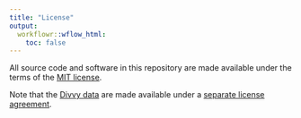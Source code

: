 ```yaml
---
title: "License"
output:
  workflowr::wflow_html:
    toc: false
---
```


All source code and software in this repository are made available
under the terms of the
[MIT license](https://opensource.org/licenses/mit-license.html). 

Note that the [Divvy data](https://www.divvybikes.com/system-data) are
made available under a [separate license
agreement](https://www.divvybikes.com/data-license-agreement).
